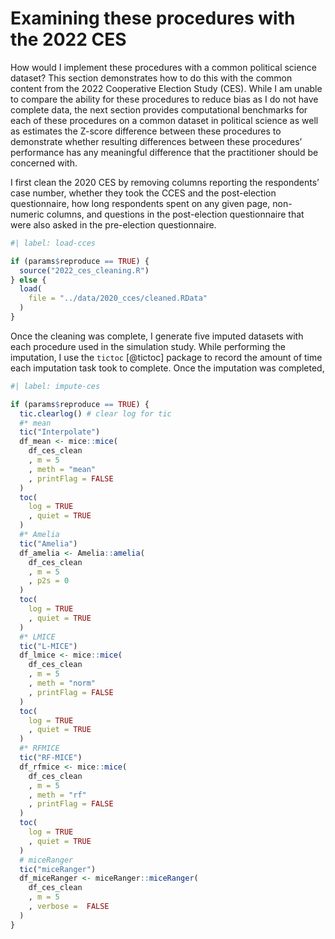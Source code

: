 # Examining these procedures with the 2022 CES

How would I implement these procedures with a common political science dataset? This section demonstrates how to do this with the common content from the 2022 Cooperative Election Study (CES). While I am unable to compare the ability for these procedures to reduce bias as I do not have complete data, the next section provides computational benchmarks for each of these procedures on a common dataset in political science as well as estimates the Z-score difference between these procedures to demonstrate whether resulting differences between these procedures' performance has any meaningful difference that the practitioner should be concerned with.

I first clean the 2020 CES by removing columns reporting the respondents' case number, whether they took the CCES and the post-election questionnaire, how long respondents spent on any given page, non-numeric columns, and questions in the post-election questionnaire that were also asked in the pre-election questionnaire.

```r
#| label: load-cces

if (params$reproduce == TRUE) {
  source("2022_ces_cleaning.R")
} else {
  load(
    file = "../data/2020_cces/cleaned.RData"
  )
}
```

Once the cleaning was complete, I generate five imputed datasets with each procedure used in the simulation study. While performing the imputation, I use the `tictoc` [@tictoc] package to record the amount of time each imputation task took to complete. Once the imputation was completed, 

```r
#| label: impute-ces

if (params$reproduce == TRUE) {
  tic.clearlog() # clear log for tic
  #* mean
  tic("Interpolate")
  df_mean <- mice::mice(
    df_ces_clean
    , m = 5
    , meth = "mean"
    , printFlag = FALSE
  )
  toc(
    log = TRUE
    , quiet = TRUE
  )
  #* Amelia
  tic("Amelia")
  df_amelia <- Amelia::amelia(
    df_ces_clean
    , m = 5
    , p2s = 0
  )
  toc(
    log = TRUE
    , quiet = TRUE
  )
  #* LMICE
  tic("L-MICE")
  df_lmice <- mice::mice(
    df_ces_clean
    , m = 5
    , meth = "norm"
    , printFlag = FALSE
  )
  toc(
    log = TRUE
    , quiet = TRUE
  )
  #* RFMICE
  tic("RF-MICE")
  df_rfmice <- mice::mice(
    df_ces_clean
    , m = 5
    , meth = "rf"
    , printFlag = FALSE
  )
  toc(
    log = TRUE
    , quiet = TRUE
  )
  # miceRanger
  tic("miceRanger")
  df_miceRanger <- miceRanger::miceRanger(
    df_ces_clean
    , m = 5
    , verbose =  FALSE
  )
}
```

